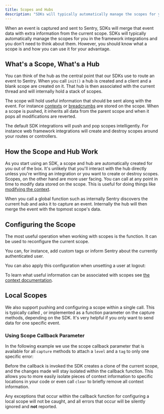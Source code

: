 ```yaml
---
title: Scopes and Hubs
description: "SDKs will typically automatically manage the scopes for you in the framework integrations. Learn what a scope is and how you can use it to your advantage."
---
```


When an event is captured and sent to Sentry, SDKs will merge that event data with extra
information from the current scope. SDKs will typically automatically manage the scopes
for you in the framework integrations and you don't need to think about them. However,
you should know what a scope is and how you can use it for your advantage.

## What's a Scope, What's a Hub

You can think of the hub as the central point that our SDKs use to route an
event to Sentry. When you call `init()` a hub is created and a client and a
blank scope are created on it. That hub is then associated with the current
thread and will internally hold a stack of scopes.

The scope will hold useful information that should be sent along with the
event. For instance [contexts](../context/) or
[breadcrumbs](../breadcrumbs/) are stored on
the scope. When a scope is pushed, it inherits all data from the parent scope
and when it pops all modifications are reverted.

The default SDK integrations will push and pop scopes intelligently. For
instance web framework integrations will create and destroy scopes around your
routes or controllers.

## How the Scope and Hub Work

As you start using an SDK, a scope and hub are automatically created for you out
of the box. It's unlikely that you'll interact with the hub directly unless you're
writing an integration or you want to create or destroy scopes. Scopes, on the
other hand are more user facing. You can call <PlatformIdentifier name="configure-scope" /> at any point in
time to modify data stored on the scope. This is useful for doing things like
[modifying the context](../context/).

When you call a global function such as <PlatformIdentifier name="capture-event" /> internally Sentry
discovers the current hub and asks it to capture an event. Internally the hub will
then merge the event with the topmost scope's data.

## Configuring the Scope

The most useful operation when working with scopes is the <PlatformIdentifier name="configure-scope" /> function. It can be used to reconfigure the current scope.

You can, for instance, add custom tags or inform Sentry about the currently authenticated user.

<PlatformContent includePath="enriching-events/scopes/configure-scope" />

<PlatformContent includePath="enriching-events/unset-user">

You can also apply this configuration when unsetting a user at logout:

</PlatformContent>

To learn what useful information can be associated with scopes see
[the context documentation](../context/).

## Local Scopes

We also support pushing and configuring a scope within a single call. This is typically
called <PlatformIdentifier name="with-scope" />, <PlatformIdentifier name="push-scope" /> or implemented as a function parameter on the capture methods, depending on the SDK. It's very helpful if
you only want to send data for one specific event.

### Using Scope Callback Parameter

In the following example we use the scope callback parameter that is available for all `capture` methods to attach a `level` and a `tag` to only one specific error:

<PlatformContent includePath="enriching-events/scopes/scope-callback-param" />

Before the callback is invoked the SDK creates a clone of the current scope, and the changes
made will stay isolated within the callback function. This allows you to
more easily isolate pieces of context information to specific locations in your code or
even call `clear` to briefly remove all context information.

<Alert level="info" title="Important">

Any exceptions that occur within the callback function for configuring a local scope will not be
caught, and all errors that occur will be silently ignored and **not** reported.

</Alert>
